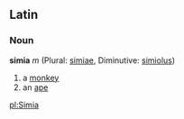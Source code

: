 ==Latin==
===Noun===
'''simia''' ''m'' (Plural: [[simiae]], Diminutive: [[simiolus]])

#a [[monkey]]
#an [[ape]]

[[pl:Simia]]